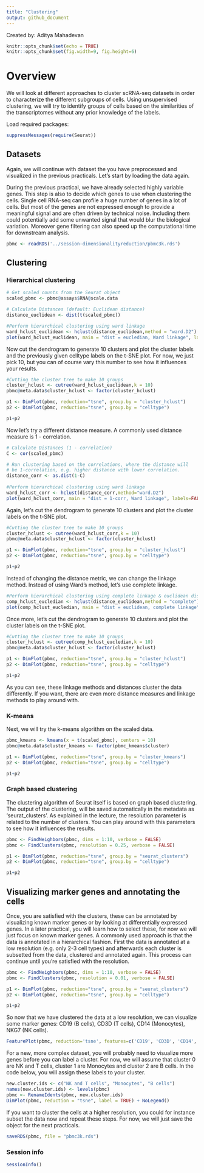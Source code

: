 ```yaml
---
title: "Clustering"
output: github_document
---
```


Created by: Aditya Mahadevan

```r
knitr::opts_chunk$set(echo = TRUE)
knitr::opts_chunk$set(fig.width=9, fig.height=6) 
```

# Overview

We will look at different approaches to cluster scRNA-seq datasets in order to characterize the different subgroups of cells. Using unsupervised clustering, we will try to identify groups of cells based on the similarities of the transcriptomes without any prior knowledge of the labels.

Load required packages:

```r
suppressMessages(require(Seurat))
```

## Datasets

Again, we will continue with dataset the you have preprocessed and visualized in the previous practicals. Let's start by loading the data again.

During the previous practical, we have already selected highly variable genes. This step is also to decide which genes to use when clustering the cells. Single cell RNA-seq can profile a huge number of genes in a lot of cells. But most of the genes are not expressed enough to provide a meaningful signal and are often driven by technical noise. Including them could potentially add some unwanted signal that would blur the biological variation. Moreover gene filtering can also speed up the computational time for downstream analysis.


```r
pbmc <- readRDS('../session-dimensionalityreduction/pbmc3k.rds')
```

## Clustering

### Hierarchical clustering

```r
# Get scaled counts from the Seurat object
scaled_pbmc <- pbmc@assays$RNA@scale.data

# Calculate Distances (default: Euclidean distance)
distance_euclidean <- dist(t(scaled_pbmc))

#Perform hierarchical clustering using ward linkage
ward_hclust_euclidean <- hclust(distance_euclidean,method = "ward.D2")
plot(ward_hclust_euclidean, main = "dist = eucledian, Ward linkage", labels=FALSE)
```

Now cut the dendrogram to generate 10 clusters and plot the cluster labels and the previously given celltype labels on the t-SNE plot. For now, we just pick 10, but you can of course vary this number to see how it influences your results.

```r
#Cutting the cluster tree to make 10 groups
cluster_hclust <- cutree(ward_hclust_euclidean,k = 10)
pbmc@meta.data$cluster_hclust <- factor(cluster_hclust)

p1 <- DimPlot(pbmc, reduction="tsne", group.by = "cluster_hclust")
p2 <- DimPlot(pbmc, reduction="tsne", group.by = "celltype")

p1+p2
```


Now let's try a different distance measure. A commonly used distance measure is 1 - correlation.

```r
# Calculate Distances (1 - correlation)
C <- cor(scaled_pbmc)

# Run clustering based on the correlations, where the distance will 
# be 1-correlation, e.g. higher distance with lower correlation.
distance_corr <- as.dist(1-C) 
    
#Perform hierarchical clustering using ward linkage
ward_hclust_corr <- hclust(distance_corr,method="ward.D2")
plot(ward_hclust_corr, main = "dist = 1-corr, Ward linkage", labels=FALSE)
```

Again, let's cut the dendrogram to generate 10 clusters and plot the cluster labels on the t-SNE plot.

```r
#Cutting the cluster tree to make 10 groups
cluster_hclust <- cutree(ward_hclust_corr,k = 10)
pbmc@meta.data$cluster_hclust <- factor(cluster_hclust)

p1 <- DimPlot(pbmc, reduction="tsne", group.by = "cluster_hclust")
p2 <- DimPlot(pbmc, reduction="tsne", group.by = "celltype")

p1+p2
```

Instead of changing the distance metric, we can change the linkage method. Instead of using Ward's method, let's use complete linkage.

```r

#Perform hierarchical clustering using complete linkage & euclidean distance
comp_hclust_eucledian <- hclust(distance_euclidean,method = "complete")
plot(comp_hclust_eucledian, main = "dist = euclidean, complete linkage", labels=FALSE)
```

Once more, let's cut the dendrogram to generate 10 clusters and plot the cluster labels on the t-SNE plot.

```r
#Cutting the cluster tree to make 10 groups
cluster_hclust <- cutree(comp_hclust_eucledian,k = 10)
pbmc@meta.data$cluster_hclust <- factor(cluster_hclust)

p1 <- DimPlot(pbmc, reduction="tsne", group.by = "cluster_hclust")
p2 <- DimPlot(pbmc, reduction="tsne", group.by = "celltype")

p1+p2
```
As you can see, these linkage methods and distances cluster the data differently. If you want, there are even more distance measures and linkage methods to play around with. 


### K-means
Next, we will try the k-means algorithm on the scaled data.


```r
pbmc_kmeans <- kmeans(x = t(scaled_pbmc), centers = 10)
pbmc@meta.data$cluster_kmeans <- factor(pbmc_kmeans$cluster)

p1 <- DimPlot(pbmc, reduction="tsne", group.by = "cluster_kmeans")
p2 <- DimPlot(pbmc, reduction="tsne", group.by = "celltype")

p1+p2


```


### Graph based clustering

The clustering algorithm of Seurat itself is based on graph based clustering. The output of the clustering, will be saved automatically in the metadata as 'seurat_clusters'. As explained in the lecture, the resolution parameter is related to the number of clusters. You can play around with this parameters to see how it influences the results.

```r
pbmc <- FindNeighbors(pbmc, dims = 1:10, verbose = FALSE)
pbmc <- FindClusters(pbmc, resolution = 0.25, verbose = FALSE)

p1 <- DimPlot(pbmc, reduction="tsne", group.by = "seurat_clusters")
p2 <- DimPlot(pbmc, reduction="tsne", group.by = "celltype")

p1+p2

```


## Visualizing marker genes and annotating the cells
Once, you are satisfied with the clusters, these can be annotated by visualizing known marker genes or by looking at differentially expressed genes. In a later practical, you will learn how to select these, for now we will just focus on known marker genes. A commonly used approach is that the data is annotated in a hierarchical fashion. First the data is annotated at a low resolution (e.g. only 2-3 cell types) and afterwards each cluster is subsetted from the data, clustered and annotated again. This process can continue until you're satisfied with the resolution.

```r
pbmc <- FindNeighbors(pbmc, dims = 1:10, verbose = FALSE)
pbmc <- FindClusters(pbmc, resolution = 0.01, verbose = FALSE)

p1 <- DimPlot(pbmc, reduction="tsne", group.by = "seurat_clusters")
p2 <- DimPlot(pbmc, reduction="tsne", group.by = "celltype")

p1+p2

```

So now that we have clustered the data at a low resolution, we can visualize some marker genes: CD19 (B cells), CD3D (T cells), CD14 (Monocytes), NKG7 (NK cells).

```r

FeaturePlot(pbmc, reduction='tsne', features=c('CD19', 'CD3D', 'CD14', 'NKG7'))

```

For a new, more complex dataset, you will probably need to visualize more genes before you can label a cluster. For now, we will assume that cluster 0 are NK and T cells, cluster 1 are Monocytes and cluster 2 are B cells. In  the code below, you will assign these labels to your cluster.

```r
new.cluster.ids <- c("NK and T cells", "Monocytes", "B cells")
names(new.cluster.ids) <- levels(pbmc)
pbmc <- RenameIdents(pbmc, new.cluster.ids)
DimPlot(pbmc, reduction = "tsne", label = TRUE) + NoLegend()
```

If you want to cluster the cells at a higher resolution, you could for instance subset the data now and repeat these steps. For now, we will just save the object for the next practicals.

```r
saveRDS(pbmc, file = "pbmc3k.rds")
```



### Session info

```r
sessionInfo()
```





